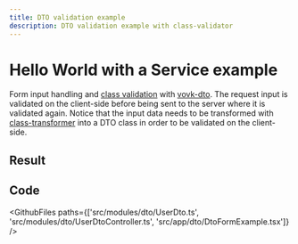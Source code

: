 ```yaml
---
title: DTO validation example
description: DTO validation example with class-validator
---
```



# Hello World with a Service example

Form input handling and [class validation](https://www.npmjs.com/package/class-validator) with [vovk-dto](https://www.npmjs.com/package/vovk-dto). The request input is validated on the client-side before being sent to the server where it is validated again. Notice that the input data needs to be transformed with [class-transformer](https://www.npmjs.com/package/class-transformer) into a DTO class in order to be validated on the client-side.

## Result

<Example>
  <DtoFormExample />
</Example>

## Code

<GithubFiles paths={['src/modules/dto/UserDto.ts', 'src/modules/dto/UserDtoController.ts', 'src/app/dto/DtoFormExample.tsx']} />
